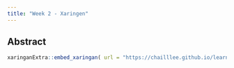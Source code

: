 ```yaml
---
title: "Week 2 - Xaringen"
---
```


## Abstract

```r
xaringanExtra::embed_xaringan( url = "https://chailllee.github.io/learning-diary/wk2_Landsat9.html#1", ratio = "16:9")
```
